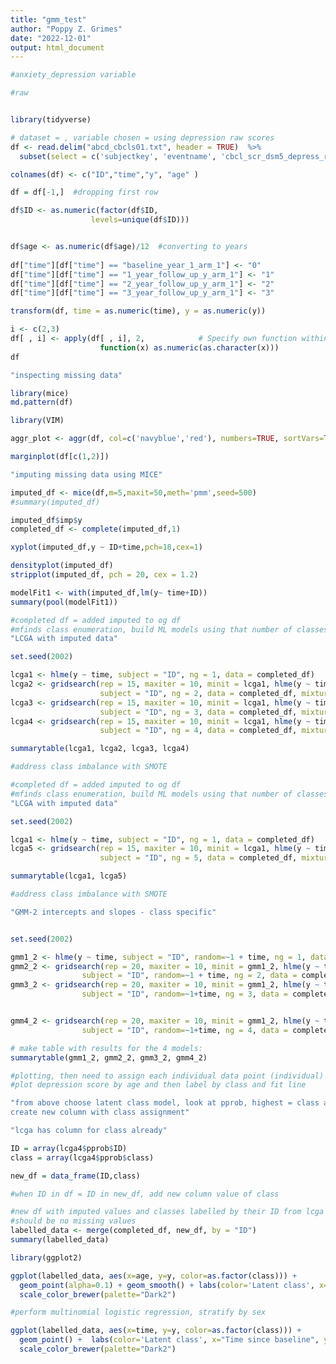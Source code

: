 ```yaml
---
title: "gmm_test"
author: "Poppy Z. Grimes"
date: "2022-12-01"
output: html_document
---
```



```r



#anxiety_depression variable

#raw


library(tidyverse)

# dataset = , variable chosen = using depression raw scores 
df <- read.delim("abcd_cbcls01.txt", header = TRUE)  %>% 
  subset(select = c('subjectkey', 'eventname', 'cbcl_scr_dsm5_depress_r', 'interview_age'))

colnames(df) <- c("ID","time","y", "age" )

df = df[-1,]  #dropping first row 

df$ID <- as.numeric(factor(df$ID, 
                  levels=unique(df$ID)))


df$age <- as.numeric(df$age)/12  #converting to years
  
df["time"][df["time"] == "baseline_year_1_arm_1"] <- "0"
df["time"][df["time"] == "1_year_follow_up_y_arm_1"] <- "1"
df["time"][df["time"] == "2_year_follow_up_y_arm_1"] <- "2"
df["time"][df["time"] == "3_year_follow_up_y_arm_1"] <- "3"

transform(df, time = as.numeric(time), y = as.numeric(y))

i <- c(2,3)
df[ , i] <- apply(df[ , i], 2,            # Specify own function within apply
                    function(x) as.numeric(as.character(x)))
df
```


```r
"inspecting missing data"

library(mice)
md.pattern(df)

library(VIM)

aggr_plot <- aggr(df, col=c('navyblue','red'), numbers=TRUE, sortVars=TRUE, labels=names(df), cex.axis=.7, gap=3, ylab=c("Histogram of missing data","Pattern"))

marginplot(df[c(1,2)])
```



```r
"imputing missing data using MICE"

imputed_df <- mice(df,m=5,maxit=50,meth='pmm',seed=500)
#summary(imputed_df)

imputed_df$imp$y
completed_df <- complete(imputed_df,1)

xyplot(imputed_df,y ~ ID+time,pch=18,cex=1)

```

```r
densityplot(imputed_df)
stripplot(imputed_df, pch = 20, cex = 1.2)
```

```r
modelFit1 <- with(imputed_df,lm(y~ time+ID))
summary(pool(modelFit1))
```


```r
#completed df = added imputed to og df
#mfinds class enumeration, build ML models using that number of classes, before that need to select features 
"LCGA with imputed data"

set.seed(2002)

lcga1 <- hlme(y ~ time, subject = "ID", ng = 1, data = completed_df)
lcga2 <- gridsearch(rep = 15, maxiter = 10, minit = lcga1, hlme(y ~ time, 
                    subject = "ID", ng = 2, data = completed_df, mixture = ~ time))
lcga3 <- gridsearch(rep = 15, maxiter = 10, minit = lcga1, hlme(y ~ time, 
                    subject = "ID", ng = 3, data = completed_df, mixture = ~ time))
lcga4 <- gridsearch(rep = 15, maxiter = 10, minit = lcga1, hlme(y ~ time, 
                    subject = "ID", ng = 4, data = completed_df, mixture = ~ time))

summarytable(lcga1, lcga2, lcga3, lcga4)

#address class imbalance with SMOTE

```

```r
#completed df = added imputed to og df
#mfinds class enumeration, build ML models using that number of classes, before that need to select features 
"LCGA with imputed data"

set.seed(2002)

lcga1 <- hlme(y ~ time, subject = "ID", ng = 1, data = completed_df)
lcga5 <- gridsearch(rep = 15, maxiter = 10, minit = lcga1, hlme(y ~ time, 
                    subject = "ID", ng = 5, data = completed_df, mixture = ~ time))

summarytable(lcga1, lcga5)

#address class imbalance with SMOTE

```


```r
"GMM-2 intercepts and slopes - class specific"


set.seed(2002)

gmm1_2 <- hlme(y ~ time, subject = "ID", random=~1 + time, ng = 1, data = completed_df)
gmm2_2 <- gridsearch(rep = 20, maxiter = 10, minit = gmm1_2, hlme(y ~ time, 
                subject = "ID", random=~1 + time, ng = 2, data = completed_df, mixture = ~ time, nwg=T))
gmm3_2 <- gridsearch(rep = 20, maxiter = 10, minit = gmm1_2, hlme(y ~ time, 
                subject = "ID", random=~1+time, ng = 3, data = completed_df, mixture = ~ time, nwg=T))


gmm4_2 <- gridsearch(rep = 20, maxiter = 10, minit = gmm1_2, hlme(y ~ time, 
                subject = "ID", random=~1+time, ng = 4, data = completed_df, mixture = ~ time, nwg=T))

# make table with results for the 4 models:
summarytable(gmm1_2, gmm2_2, gmm3_2, gmm4_2)
```




```r
#plotting, then need to assign each individual data point (individual) to a class
#plot depression score by age and then label by class and fit line

"from above choose latent class model, look at pprob, highest = class assigned to
create new column with class assignment"

"lcga has column for class already"

ID = array(lcga4$pprob$ID)
class = array(lcga4$pprob$class)

new_df = data_frame(ID,class)

#when ID in df = ID in new_df, add new column value of class
```


```r

#new df with imputed values and classes labelled by their ID from lcga anlaysis
#should be no missing values
labelled_data <- merge(completed_df, new_df, by = "ID")
summary(labelled_data)
```



```r

library(ggplot2)

ggplot(labelled_data, aes(x=age, y=y, color=as.factor(class))) +
  geom_point(alpha=0.1) + geom_smooth() + labs(color='Latent class', x="age (years)", y='Depression t-score') +
  scale_color_brewer(palette="Dark2") 

```

```r
#perform multinomial logistic regression, stratify by sex 

ggplot(labelled_data, aes(x=time, y=y, color=as.factor(class))) +
  geom_point() +  labs(color='Latent class', x="Time since baseline", y='Depression t-score') +
  scale_color_brewer(palette="Dark2") 

```





